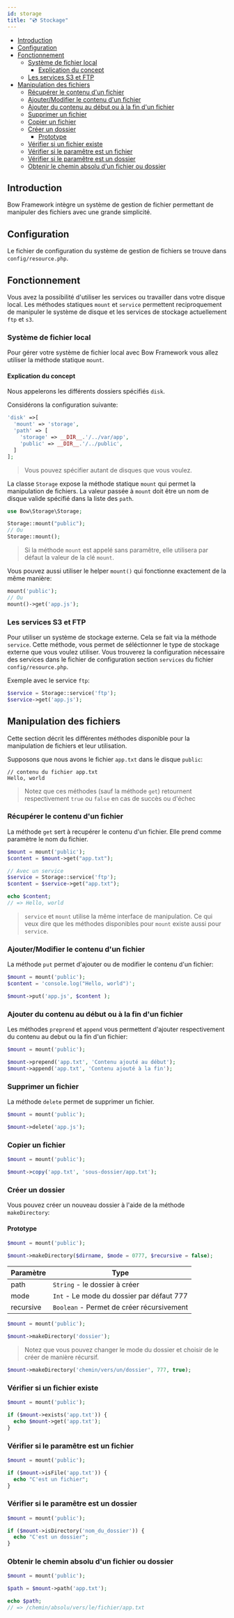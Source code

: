 ```yaml
---
id: storage
title: "💿 Stockage"
---
```


- [Introduction](#introduction)
- [Configuration](#configuration)
- [Fonctionnement](#fonctionnement)
  - [Système de fichier local](#système-de-fichier-local)
    - [Explication du concept](#explication-du-concept)
  - [Les services S3 et FTP](#les-services-s3-et-ftp)
- [Manipulation des fichiers](#manipulation-des-fichiers)
  - [Récupérer le contenu d'un fichier](#récupérer-le-contenu-dun-fichier)
  - [Ajouter/Modifier le contenu d'un fichier](#ajoutermodifier-le-contenu-dun-fichier)
  - [Ajouter du contenu au début ou à la fin d'un fichier](#ajouter-du-contenu-au-début-ou-à-la-fin-dun-fichier)
  - [Supprimer un fichier](#supprimer-un-fichier)
  - [Copier un fichier](#copier-un-fichier)
  - [Créer un dossier](#créer-un-dossier)
    - [Prototype](#prototype)
  - [Vérifier si un fichier existe](#vérifier-si-un-fichier-existe)
  - [Vérifier si le paramêtre est un fichier](#vérifier-si-le-paramêtre-est-un-fichier)
  - [Vérifier si le paramêtre est un dossier](#vérifier-si-le-paramêtre-est-un-dossier)
  - [Obtenir le chemin absolu d'un fichier ou dossier](#obtenir-le-chemin-absolu-dun-fichier-ou-dossier)


## Introduction

Bow Framework intègre un système de gestion de fichier permettant de manipuler des fichiers avec une grande simplicité.

## Configuration

Le fichier de configuration du système de gestion de fichiers se trouve dans `config/resource.php`.

## Fonctionnement

Vous avez la possibilité d'utiliser les services ou travailler dans votre disque local. Les méthodes statiques `mount` et `service` permettent reciproquement de manipuler le système de disque et les services de stockage actuellement `ftp` et `s3`.

### Système de fichier local

Pour gérer votre système de fichier local avec Bow Framework vous allez utiliser la méthode statique `mount`.

#### Explication du concept

Nous appelerons les différents dossiers spécifiés `disk`.

Considérons la configuration suivante:

```php
'disk' =>[
  'mount' => 'storage',
  'path' => [
    'storage' => __DIR__.'/../var/app',
    'public' => __DIR__.'/../public',
  ]
];
```

> Vous pouvez spécifier autant de disques que vous voulez.

La classe `Storage` expose la méthode statique `mount` qui permet la manipulation de fichiers. La valeur passée à `mount` doit être un nom de disque valide spécifié dans la liste des `path`.

```php
use Bow\Storage\Storage;

Storage::mount("public");
// Ou
Storage::mount();
```

> Si la méthode `mount` est appelé sans paramêtre, elle utilisera par défaut la valeur de la clé `mount`.

Vous pouvez aussi utiliser le helper `mount()` qui fonctionne exactement de la même manière:

```php
mount('public');
// Ou
mount()->get('app.js');
```

### Les services S3 et FTP

Pour utiliser un système de stockage externe. Cela se fait via la méthode `service`. Cette méthode, vous permet de séléctionner le type de stockage externe que vous voulez utiliser. Vous trouverez la configuration nécessaire des services dans le fichier de configuration section `services` du fichier `config/resource.php`.

Exemple avec le service `ftp`:

```php
$service = Storage::service('ftp');
$service->get('app.js');
```

## Manipulation des fichiers

Cette section décrit les différentes méthodes disponible pour la manipulation de fichiers et leur utilisation.

Supposons que nous avons le fichier `app.txt` dans le disque `public`:

```plain
// contenu du fichier app.txt
Hello, world
```

> Notez que ces méthodes (sauf la méthode `get`) retournent respectivement `true` ou `false` en cas de succès ou d'échec

### Récupérer le contenu d'un fichier

La méthode `get` sert à recupérer le contenu d'un fichier. Elle prend comme paramètre le nom du fichier.

```php
$mount = mount('public');
$content = $mount->get("app.txt");

// Avec un service
$service = Storage::service('ftp');
$content = $service->get("app.txt");

echo $content;
// => Hello, world
```

> `service` et `mount` utilise la même interface de manipulation. Ce qui veux dire que les méthodes disponibles pour `mount` existe aussi pour `service`.

### Ajouter/Modifier le contenu d'un fichier

La méthode `put` permet d'ajouter ou de modifier le contenu d'un fichier:

```php
$mount = mount('public');
$content = 'console.log("Hello, world")';

$mount->put('app.js', $content );
```

### Ajouter du contenu au début ou à la fin d'un fichier

Les méthodes `preprend` et `append` vous permettent d'ajouter respectivement du contenu au debut ou la fin d'un fichier:

```php
$mount = mount('public');

$mount->prepend('app.txt', 'Contenu ajouté au début');
$mount->append('app.txt', 'Contenu ajouté à la fin');
```

### Supprimer un fichier

La méthode `delete` permet de supprimer un fichier.

```php
$mount = mount('public');

$mount->delete('app.js');
```

### Copier un fichier

```php
$mount = mount('public');

$mount->copy('app.txt', 'sous-dossier/app.txt');
```

### Créer un dossier

Vous pouvez créer un nouveau dossier à l'aide de la méthode `makeDirectory`:

#### Prototype

```php
$mount = mount('public');

$mount->makeDirectory($dirname, $mode = 0777, $recursive = false);
```

| Paramètre | Type |
|------|-----|
| path | `String` - le dossier à créer |
| mode | `Int` - Le mode du dossier par défaut 777 |
| recursive | `Boolean` - Permet de créer récursivement |

```php
$mount = mount('public');

$mount->makeDirectory('dossier');
```

> Notez que vous pouvez changer le mode du dossier et choisir de le créer de manière récursif.

```php
$mount->makeDirectory('chemin/vers/un/dossier', 777, true);
```

### Vérifier si un fichier existe

```php
$mount = mount('public');

if ($mount->exists('app.txt')) {
  echo $mount->get('app.txt');
}
```

### Vérifier si le paramêtre est un fichier

```php
$mount = mount('public');

if ($mount->isFile('app.txt')) {
  echo "C'est un fichier";
}
```

### Vérifier si le paramêtre est un dossier

```php
$mount = mount('public');

if ($mount->isDirectory('nom_du_dossier')) {
  echo "C'est un dossier";
}
```

### Obtenir le chemin absolu d'un fichier ou dossier

```php
$mount = mount('public');

$path = $mount->path('app.txt');

echo $path;
// => /chemin/absolu/vers/le/fichier/app.txt
```

<SuggestionFeature />
